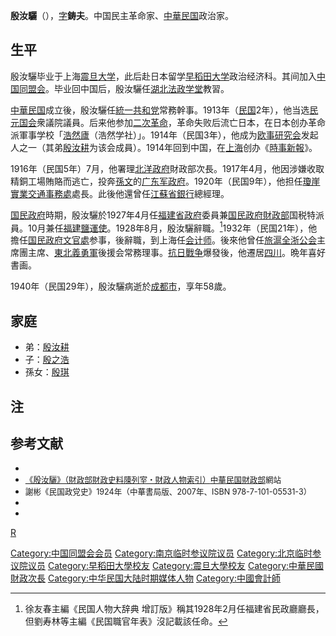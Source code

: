 {{Infobox_Person
| name = 殷汝驪
| other_names =鋳夫
|image= Yin Ruli.jpg
|box_width= 250px
| now = 中國民主革命家、中華民國政治家
| period = 
| Sex = 男 
| party = 
| Native place = 
| nationality = {{ROC}}
|birth_date= 1883年
|birth_place= {{QING-1862}}[[浙江省_(清)|浙江省]][[溫處道|溫處道]][[平陽縣|平陽縣]][[蒼南|蒼南]]
|death_date= 1940年（58歲）
|death_place= {{ROC-1928}}[[成都市|成都市]]
| relatives = 弟：[[殷汝耕|殷汝耕]]<br>子：[[殷之浩|殷之浩]]<br>孫女：[[殷琪|殷琪]]
| educate = 
*上海震旦大學
*日本留學早稻田大學政治經濟科
| past = 
*日本創辦革命派軍事學校「浩然廬（浩然學社）」
}}
'''殷汝驪'''（{{bd|1883年||1940年|}}），[[表字|字]]'''鋳夫'''。中国民主革命家、[[中華民国|中華民国]]政治家。

== 生平 ==
殷汝驪毕业于上海[[震旦大学|震旦大学]]，此后赴日本留学[[早稻田大学|早稻田大学]]政治经济科。其间加入[[中国同盟会|中国同盟会]]。毕业回中国后，殷汝驪任[[湖北法政学堂|湖北法政学堂]]教習。

[[中華民国|中華民国]]成立後，殷汝驪任[[統一共和党|統一共和党]]常務幹事。1913年（[[民国紀元|民国]]2年），他当选[[民元国会|民元国会]]衆議院議員。后来他参加[[二次革命|二次革命]]，革命失败后流亡日本，在日本创办革命派軍事学校「[[浩然廬|浩然廬]]（浩然学社）」。1914年（民国3年），他成为[[欧事研究会|欧事研究会]]发起人之一（其弟[[殷汝耕|殷汝耕]]为该会成員）。1914年回到中国，在[[上海|上海]]创办《[[時事新報|時事新報]]》。

1916年（民国5年）7月，他署理[[北洋政府|北洋政府]]財政部次長。1917年4月，他因涉嫌收取精銅工場賄賂而逃亡，投奔[[孫文|孫文]]的[[广东军政府|广东军政府]]。1920年（民国9年），他担任[[瓊崖實業交通事務處|瓊崖實業交通事務處]]處長。此後他還曾任[[江蘇省銀行|江蘇省銀行]]總經理。

[[国民政府|国民政府]]時期，殷汝驪於1927年4月任[[福建省政府|福建省政府]]委員兼[[中華民國財政部|国民政府財政部]]国税特派員。10月兼任[[福建|福建]][[鹽運使|鹽運使]]。1928年8月，殷汝驪辭職。<ref>徐友春主編《民国人物大辞典 增訂版》稱其1928年2月任福建省民政廳廳長，但劉寿林等主編《民国職官年表》沒記載該任命。</ref>1932年（民国21年），他擔任[[国民政府文官處|国民政府文官處]]参事，後辭職，到上海任[[会计师|会计师]]。後來他曾任[[旅滬全浙公会|旅滬全浙公会]]主席團主席、[[東北義勇軍|東北義勇軍]]後援会常務理事。[[抗日戰争|抗日戰争]]爆發後，他遷居[[四川省_(中華民国)|四川]]。晩年喜好書画。

1940年（民国29年），殷汝驪病逝於[[成都市|成都市]]，享年58歲。

==家庭==
*弟：[[殷汝耕|殷汝耕]]
*子：[[殷之浩|殷之浩]]
*孫女：[[殷琪|殷琪]]

== 注 ==
{{reflist}}

== 参考文献 ==
* <span style="font-size:90%;">{{Cite book<!--|Zh-->|author = 徐友春主編|title = 民国人物大辞典 增訂版|year = 2007|publisher = 河北人民出版社|isbn = 978-7-202-03014-1}}</span>
* <span style="font-size:90%;">[http://www.mof.gov.tw/museum/ct.asp?xItem=3271&ctNode=63&mp=1 《殷汝驪》（財政部財政史料陳列室・財政人物索引）]{{Dead link|date=2020年1月 |bot=InternetArchiveBot |fix-attempted=yes }}[[中華民国財政部|中華民国財政部]]網站</span>
*<span style="font-size:90%;">謝彬《民国政党史》1924年（中華書局版、2007年、ISBN 978-7-101-05531-3）</span>
* <span style="font-size:90%;">{{Cite book<!--|Zh-->|author = 謝本書・李成森|title = 民国元老 李根源|year = 1999|publisher = 雲南教育出版社|isbn = 7-5415-1704-6}}</span>
* <span style="font-size:90%;">{{Cite book<!--|Zh-->|author = 劉寿林 編|title = 民国職官年表|year = 1995|publisher = [[中華書局|中華書局]]|isbn = 7-101-01320-1}}</span>

{{第一次北京臨時參議院}}
{{DEFAULTSORT:Yin殷}}
[[Category:中国同盟会会员|Category:中国同盟会会员]]
[[Category:南京临时参议院议员|Category:南京临时参议院议员]]
[[Category:北京临时参议院议员|Category:北京临时参议院议员]]
[[category:殷姓|R]]
[[Category:早稻田大學校友|Category:早稻田大學校友]]
[[Category:震旦大學校友|Category:震旦大學校友]]
[[Category:中華民國財政次長|Category:中華民國財政次長]]
[[Category:中华民国大陆时期媒体人物|Category:中华民国大陆时期媒体人物]]
[[Category:中國會計師|Category:中國會計師]]